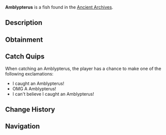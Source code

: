 {{FishInfobox
|image          = Amblypterus.png
|rarity         = Mythical
|sea            = First Sea
|location       = [[Ancient Archives]]
|sublocation    = 
|sources        = Fishing Rod
|radar_location = 
|xp             = 700
|weather        = 
|time           = Day
|season         = 
|bait           = Fish Head
|base_weight    = 180
|base_value     = 2500
|weight_range   = 110
|base_chance    = 0.005
|base_resil     = 15
}}
'''Amblypterus''' is a {{Rarity|Mythical}} fish found in the [[Ancient Archives]].

== Description ==
{{Description|Amblypterus is an extinct genus of prehistoric fish from the Carboniferous period, known for its unusual body shape and large, complex pectoral fins that allowed for agile, precise movement.|Bestiary Entry}}

== Obtainment ==
{{Description|Found in the dark waters of the Archives...|Bestiary Hint}}
{{Fish Availability|
Ancient Archives
|top_rods      = 
Leviathan's Fang Rod\183754.33\335973.54;
Free Spirit Rod\176406.37\328053.96;
Trident Rod\172522.69\320831.67;
No-Life Rod\134111.56\249747.26;
Azure Of Lagoon\127688.05\246516.51;
Resourceful Rod\87091.57\175638.71;
Rapid Rod\101971.98\204537.6;
Scurvy Rod\67564.88\162961.29;
Buddy Bond Rod\58003.1\114368.95;
Rod Of Time\71035.79\154147.21;
Relic Rod\71035.79\154147.21;
Seraphic Rod\107466.23\195757.06;
Ethereal Prism Rod\107013.19\190988.31;
Challenger's Rod\105193.53\197656.39;
Rod Of The Forgotten Fang\104336.37\191423.52;
Zeus Rod\96491.48\183838.74;
Verdant Shear Rod\95828.16\185284.03;
Depthseeker Rod\94767.23\193096.67;
Rod Of The Depths\94112.67\173461.47;
Blazebringer Rod\92138.04\178039.18;
Rod Of The Exalted One\90642.91\166612.85;
Avalanche Rod\90433.96\185104.44;
Volcanic Rod\86255.34\169672.67;
Steady Rod\32766.43\94478.95
|recommended   = Trident Rod
}}

== Catch Quips ==
When catching an Amblypterus, the player has a chance to make one of the following exclamations:
* I caught an Amblypterus!
* OMG A Amblypterus!
* I can't believe I caught an Amblypterus!

== Change History ==
{{Change History|{{subst:Current Version}}}}

== Navigation ==
{{Fish Navbox|Ancient Archives}}